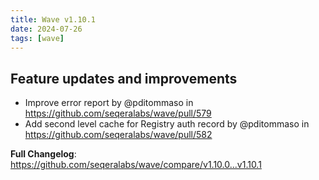 ```yaml
---
title: Wave v1.10.1
date: 2024-07-26
tags: [wave]
---
```


## Feature updates and improvements

- Improve error report by @pditommaso in https://github.com/seqeralabs/wave/pull/579
- Add second level cache for Registry auth record by @pditommaso in https://github.com/seqeralabs/wave/pull/582

**Full Changelog**: https://github.com/seqeralabs/wave/compare/v1.10.0...v1.10.1
